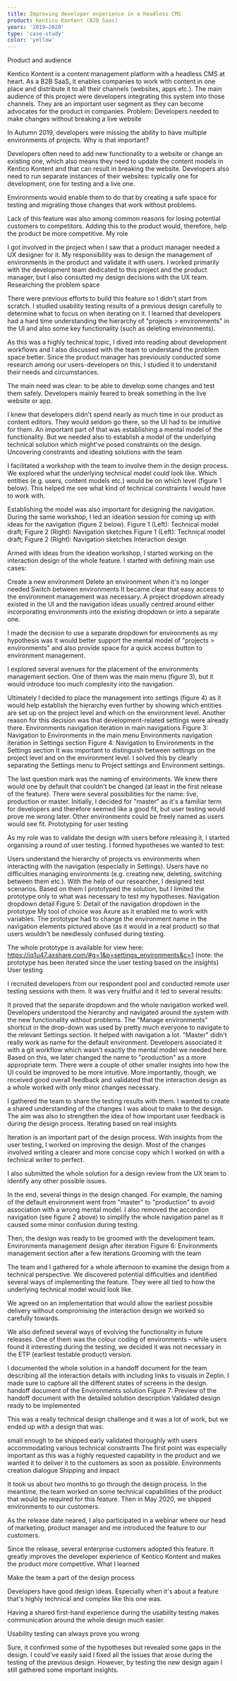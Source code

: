 ```yaml
---
title: Improving developer experience in a headless CMS
product: Kentico Kontent (B2B Saas)
years: '2019–2020'
type: 'case-study'
color: 'yellow'
---
```


Product and audience

Kentico Kontent is a content management platform with a headless CMS at heart. As a B2B SaaS, it enables companies to work with content in one place and distribute it to all their channels (websites, apps etc.). The main audience of this project were developers integrating this system into those channels. They are an important user segment as they can become advocates for the product in companies.
Problem: Developers needed to make changes without breaking a live website

In Autumn 2019, developers were missing the ability to have multiple environments of projects. Why is that important?

Developers often need to add new functionality to a website or change an existing one, which also means they need to update the content models in Kentico Kontent and that can result in breaking the website. Developers also need to run separate instances of their websites: typically one for development, one for testing and a live one.

Environments would enable them to do that by creating a safe space for testing and migrating those changes that work without problems.

Lack of this feature was also among common reasons for losing potential customers to competitors. Adding this to the product would, therefore, help the product be more competitive.
My role

I got involved in the project when I saw that a product manager needed a UX designer for it. My responsibility was to design the management of environments in the product and validate it with users. I worked primarily with the development team dedicated to this project and the product manager, but I also consulted my design decisions with the UX team.
Researching the problem space

There were previous efforts to build this feature so I didn't start from scratch. I studied usability testing results of a previous design carefully to determine what to focus on when iterating on it. I learned that developers had a hard time understanding the hierarchy of "projects > environments" in the UI and also some key functionality (such as deleting environments).

As this was a highly technical topic, I dived into reading about development workflows and I also discussed with the team to understand the problem space better. Since the product manager has previously conducted some research among our users-developers on this, I studied it to understand their needs and circumstances.

The main need was clear: to be able to develop some changes and test them safely. Developers mainly feared to break something in the live website or app.

I knew that developers didn't spend nearly as much time in our product as content editors. They would seldom go there, so the UI had to be intuitive for them. An important part of that was establishing a mental model of the functionality. But we needed also to establish a model of the underlying technical solution which might've posed constraints on the design.
Uncovering constraints and ideating solutions with the team

I facilitated a workshop with the team to involve them in the design process. We explored what the underlying technical model could look like. Which entities (e.g. users, content models etc.) would be on which level (figure 1 below). This helped me see what kind of technical constraints I would have to work with.

Establishing the model was also important for designing the navigation. During the same workshop, I led an ideation session for coming up with ideas for the navigation (figure 2 below).
Figure 1 (Left): Technical model draft; Figure 2 (Right): Navigation sketches
Figure 1 (Left): Technical model draft; Figure 2 (Right): Navigation sketches
Interaction design

Armed with ideas from the ideation workshop, I started working on the interaction design of the whole feature. I started with defining main use cases:

Create a new environment
Delete an environment when it's no longer needed
Switch between environments
It became clear that easy access to the environment management was necessary. A project dropdown already existed in the UI and the navigation ideas usually centred around either incorporating environments into the existing dropdown or into a separate one.

I made the decision to use a separate dropdown for environments as my hypothesis was it would better support the mental model of "projects > environments" and also provide space for a quick access button to environment management.

I explored several avenues for the placement of the environments management section. One of them was the main menu (figure 3), but it would introduce too much complexity into the navigation.

Ultimately I decided to place the management into settings (figure 4) as it would help establish the hierarchy even further by showing which entities are set up on the project level and which on the environment level. Another reason for this decision was that development-related settings were already there.
Environments navigation iteration in main navigations
Figure 3: Navigation to Environments in the main menu
Environments navigation iteration in Settings section
Figure 4: Navigation to Environments in the Settings section
It was important to distinguish between settings on the project level and on the environment level. I solved this by clearly separating the Settings menu to Project settings and Environment settings.

The last question mark was the naming of environments. We knew there would one by default that couldn't be changed (at least in the first release of the feature). There were several possibilities for the name: live, production or master. Initially, I decided for "master" as it's a familiar term for developers and therefore seemed like a good fit, but user testing would prove me wrong later. Other environments could be freely named as users would see fit.
Prototyping for user testing

As my role was to validate the design with users before releasing it, I started organising a round of user testing. I formed hypotheses we wanted to test:

Users understand the hierarchy of projects vs environments when interacting with the navigation (especially in Settings).
Users have no difficulties managing environments (e.g. creating new, deleting, switching between them etc.).
With the help of our researcher, I designed test scenarios. Based on them I prototyped the solution, but I limited the prototype only to what was necessary to test my hypotheses.
Navigation dropdown detail
Figure 5: Detail of the navigation dropdown in the prototype
My tool of choice was Axure as it enabled me to work with variables. The prototype had to change the environment name in the navigation elements pictured above (as it would in a real product) so that users wouldn't be needlessly confused during testing.

The whole prototype is available for view here:
https://iq1u47.axshare.com/#g=1&p=settings_environments&c=1
(note: the prototype has been iterated since the user testing based on the insights)
User testing

I recruited developers from our respondent pool and conducted remote user testing sessions with them. It was very fruitful and it led to several results:

It proved that the separate dropdown and the whole navigation worked well. Developers understood the hierarchy and navigated around the system with the new functionality without problems. The "Manage environments" shortcut in the drop-down was used by pretty much everyone to navigate to the relevant Settings section. It helped with navigation a lot.
"Master" didn't really work as name for the default environment. Developers associated it with a git workflow which wasn't exactly the mental model we needed here. Based on this, we later changed the name to "production" as a more appropriate term.
There were a couple of other smaller insights into how the UI could be improved to be more intuitive. More importantly, though, we received good overall feedback and validated that the interaction design as a whole worked with only minor changes necessary.

I gathered the team to share the testing results with them. I wanted to create a shared understanding of the changes I was about to make to the design. The aim was also to strengthen the idea of how important user feedback is during the design process.
Iterating based on real insights

Iteration is an important part of the design process. With insights from the user testing, I worked on improving the design. Most of the changes involved writing a clearer and more concise copy which I worked on with a technical writer to perfect.

I also submitted the whole solution for a design review from the UX team to identify any other possible issues.

In the end, several things in the design changed. For example, the naming of the default environment went from "master" to "production" to avoid association with a wrong mental model. I also removed the accordion navigation (see figure 2 above) to simplify the whole navigation panel as it caused some minor confusion during testing.

Then, the design was ready to be groomed with the development team.
Environments management design after iteration
Figure 6: Environments management section after a few iterations
Grooming with the team

The team and I gathered for a whole afternoon to examine the design from a technical perspective. We discovered potential difficulties and identified several ways of implementing the feature. They were all tied to how the underlying technical model would look like.

We agreed on an implementation that would allow the earliest possible delivery without compromising the interaction design we worked so carefully towards.

We also defined several ways of evolving the functionality in future releases. One of them was the colour coding of environments – while users found it interesting during the testing, we decided it was not necessary in the ETP (earliest testable product) version.

I documented the whole solution in a handoff document for the team describing all the interaction details with including links to visuals in Zeplin. I made sure to capture all the different states of screens in the design.
handoff document of the Environments solution
Figure 7: Preview of the handoff document with the detailed solution description
Validated design ready to be implemented

This was a really technical design challenge and it was a lot of work, but we ended up with a design that was:

small enough to be shipped early
validated thoroughly with users
accommodating various technical constraints
The first point was especially important as this was a highly requested capability in the product and we wanted it to deliver it to the customers as soon as possible.
Environments creation dialogue
Shipping and impact

It took us about two months to go through the design process. In the meantime, the team worked on some technical capabilities of the product that would be required for this feature. Then in May 2020, we shipped environments to our customers.

As the release date neared, I also participated in a webinar where our head of marketing, product manager and me introduced the feature to our customers.

Since the release, several enterprise customers adopted this feature. It greatly improves the developer experience of Kentico Kontent and makes the product more competitive.
What I learned

Make the team a part of the design process

Developers have good design ideas. Especially when it's about a feature that's highly technical and complex like this one was.

Having a shared first-hand experience during the usability testing makes communication around the whole design much easier.

Usability testing can always prove you wrong

Sure, it confirmed some of the hypotheses but revealed some gaps in the design. I could've easily said I fixed all the issues that arose during the testing of the previous design. However, by testing the new design again I still gathered some important insights.
